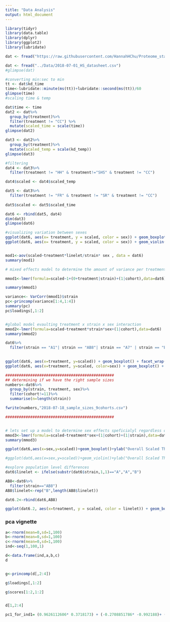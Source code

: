 ```yaml
---
title: "Data Analysis"
output: html_document
---
```


```r
library(tidyr)
library(data.table)
library(dplyr)
library(ggplot2)
library(lubridate)

dat <- fread("https://raw.githubusercontent.com/HannahHChu/Proteome_stability_project/master/Data/2018-07-01_HS_datasheet.csv")

dat <- fread("../Data/2018-07-01_HS_datasheet.csv")
#glimpse(dat)

#converting min:sec to min
tt <- dat$kd_time
time<-lubridate::minute(ms(tt))+lubridate::second(ms(tt))/60
glimpse(time)
#scaling time & temp

dat$time <- time
dat2 <- dat%>%
  group_by(treatment)%>%
  filter(treatment != "CC") %>%
  mutate(scaled_time = scale(time))
glimpse(dat2)

dat3 <- dat2%>%
  group_by(treatment)%>%
  mutate(scaled_temp = scale(kd_temp))
glimpse(dat3)

#filtering
dat4 <- dat3%>%
  filter(treatment != "HH" & treatment!="SHS" & treatment != "CC")

dat4$scaled <- dat4$scaled_temp

dat5 <- dat3%>%
  filter(treatment != "FR" & treatment != "SR" & treatment != "CC")
  
dat5$scaled <- dat5$scaled_time

dat6 <- rbind(dat5, dat4)
dim(dat3)
glimpse(dat6)

#visualizing variation between sexes
ggplot(dat6, aes(x= treatment, y = scaled, color = sex)) + geom_boxplot()
ggplot(dat6, aes(x= treatment, y = scaled, color = sex)) + geom_violin()


mod1<-aov(scaled~treatment*linelet/strain* sex , data = dat6)
summary(mod1)

# mixed effects model to determine the amount of variance per treatment among strains

mmod1<-lmer(formula=scaled~1+(0+treatment|strain)+(1|cohort),data=dat6)

summary(mmod1)

variance<- VarCorr(mmod1)$strain
pc<-princomp(variance[1:4,1:4])
summary(pc)
pc$loadings[,1:2]


#global model evaulting treatment x strain x sex interaction
mmod2<-lmer(formula=scaled~treatment*strain*sex+(1|cohort),data=dat6)
summary(mmod2)

dat6%>%
  filter(strain == "A1"| strain == "AB8"| strain == "A7" | strain == "B7")
  

ggplot(dat6, aes(x=treatment, y=scaled)) + geom_boxplot() + facet_wrap(~strain)
ggplot(dat6, aes(x=treatment, y=scaled, color=sex)) + geom_boxplot() + facet_wrap(~strain)

################################################
## determining if we have the right sample sizes
numbers<-dat6%>%
  group_by(strain, treatment, sex)%>%
  filter(cohort!=11)%>%
  summarise(n=length(strain))

fwrite(numbers,"2018-07-18_sample_sizes_9cohorts.csv")

################################################


# lets set up a model to determine sex effects speficialyl regardless of strain
mmod3<-lmer(formula=scaled~treatment*sex+(1|cohort)+(1|strain),data=dat6)
summary(mmod3)

ggplot(dat6,aes(x=sex,y=scaled))+geom_boxplot()+ylab("Overall Scaled Thermal Hardiness")

#ggplot(dat6,aes(x=sex,y=scaled))+geom_violin()+ylab("Overall Scaled Thermal Hardiness")

#explore population level differences
dat6$linelet <- ifelse(substr(dat6$strain,1,1)=="A","A","B")

AB8<-dat6%>%
  filter(strain=="AB8")
AB8$linelet<-rep("B",length(AB8$linelet))

dat6.2<-rbind(dat6,AB8)

ggplot(dat6.2, aes(x=treatment, y = scaled, color = linelet)) + geom_boxplot()


```


### pca vignette

```r
a<-rnorm(mean=0,sd=1,100)
b<-rnorm(mean=0,sd=1,100)
c<-rnorm(mean=0,sd=1,100)
ind<-seq(1,100,1)

d<-data.frame(ind,a,b,c)
d


g<-princomp(d[,2:4])

g$loadings[,1:2]

g$scores[1:2,1:2]


d[1,2:4]

pc1_for_ind1= (0.9626112606* 0.3718173) + (-0.2708851786* -0.992188)+ (0.0008837983*-2.33112)

```